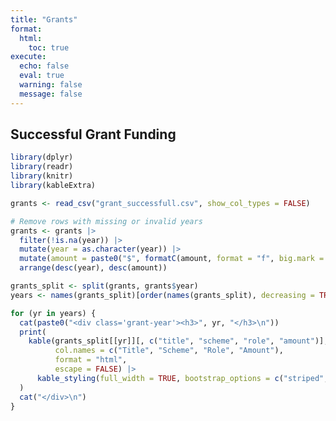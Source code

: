 ```yaml
---
title: "Grants"
format:
  html:
    toc: true
execute:
  echo: false
  eval: true
  warning: false
  message: false
---
```


## Successful Grant Funding


```r
library(dplyr)
library(readr)
library(knitr)
library(kableExtra)

grants <- read_csv("grant_successfull.csv", show_col_types = FALSE)

# Remove rows with missing or invalid years
grants <- grants |>
  filter(!is.na(year)) |>
  mutate(year = as.character(year)) |> 
  mutate(amount = paste0("$", formatC(amount, format = "f", big.mark = ",", digits = 2))) |> 
  arrange(desc(year), desc(amount))

grants_split <- split(grants, grants$year)
years <- names(grants_split)[order(names(grants_split), decreasing = TRUE)]

for (yr in years) {
  cat(paste0("<div class='grant-year'><h3>", yr, "</h3>\n"))
  print(
    kable(grants_split[[yr]][, c("title", "scheme", "role", "amount")],
          col.names = c("Title", "Scheme", "Role", "Amount"),
          format = "html",
          escape = FALSE) |>
      kable_styling(full_width = TRUE, bootstrap_options = c("striped", "hover"))
  )
  cat("</div>\n")
}


```